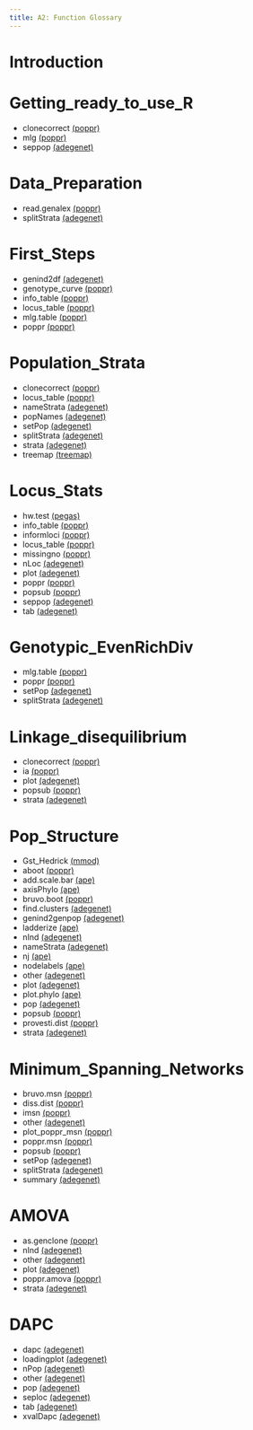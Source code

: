 ```yaml
---
title: A2: Function Glossary
---
```

# Introduction


# Getting_ready_to_use_R

 - clonecorrect [(poppr)](http://cran.r-project.org/package=poppr)
 - mlg [(poppr)](http://cran.r-project.org/package=poppr)
 - seppop [(adegenet)](http://cran.r-project.org/package=adegenet)

# Data_Preparation

 - read.genalex [(poppr)](http://cran.r-project.org/package=poppr)
 - splitStrata [(adegenet)](http://cran.r-project.org/package=adegenet)

# First_Steps

 - genind2df [(adegenet)](http://cran.r-project.org/package=adegenet)
 - genotype_curve [(poppr)](http://cran.r-project.org/package=poppr)
 - info_table [(poppr)](http://cran.r-project.org/package=poppr)
 - locus_table [(poppr)](http://cran.r-project.org/package=poppr)
 - mlg.table [(poppr)](http://cran.r-project.org/package=poppr)
 - poppr [(poppr)](http://cran.r-project.org/package=poppr)

# Population_Strata

 - clonecorrect [(poppr)](http://cran.r-project.org/package=poppr)
 - locus_table [(poppr)](http://cran.r-project.org/package=poppr)
 - nameStrata [(adegenet)](http://cran.r-project.org/package=adegenet)
 - popNames [(adegenet)](http://cran.r-project.org/package=adegenet)
 - setPop [(adegenet)](http://cran.r-project.org/package=adegenet)
 - splitStrata [(adegenet)](http://cran.r-project.org/package=adegenet)
 - strata [(adegenet)](http://cran.r-project.org/package=adegenet)
 - treemap [(treemap)](http://cran.r-project.org/package=treemap)

# Locus_Stats

 - hw.test [(pegas)](http://cran.r-project.org/package=pegas)
 - info_table [(poppr)](http://cran.r-project.org/package=poppr)
 - informloci [(poppr)](http://cran.r-project.org/package=poppr)
 - locus_table [(poppr)](http://cran.r-project.org/package=poppr)
 - missingno [(poppr)](http://cran.r-project.org/package=poppr)
 - nLoc [(adegenet)](http://cran.r-project.org/package=adegenet)
 - plot [(adegenet)](http://cran.r-project.org/package=adegenet)
 - poppr [(poppr)](http://cran.r-project.org/package=poppr)
 - popsub [(poppr)](http://cran.r-project.org/package=poppr)
 - seppop [(adegenet)](http://cran.r-project.org/package=adegenet)
 - tab [(adegenet)](http://cran.r-project.org/package=adegenet)

# Genotypic_EvenRichDiv

 - mlg.table [(poppr)](http://cran.r-project.org/package=poppr)
 - poppr [(poppr)](http://cran.r-project.org/package=poppr)
 - setPop [(adegenet)](http://cran.r-project.org/package=adegenet)
 - splitStrata [(adegenet)](http://cran.r-project.org/package=adegenet)

# Linkage_disequilibrium

 - clonecorrect [(poppr)](http://cran.r-project.org/package=poppr)
 - ia [(poppr)](http://cran.r-project.org/package=poppr)
 - plot [(adegenet)](http://cran.r-project.org/package=adegenet)
 - popsub [(poppr)](http://cran.r-project.org/package=poppr)
 - strata [(adegenet)](http://cran.r-project.org/package=adegenet)

# Pop_Structure

 - Gst_Hedrick [(mmod)](http://cran.r-project.org/package=mmod)
 - aboot [(poppr)](http://cran.r-project.org/package=poppr)
 - add.scale.bar [(ape)](http://cran.r-project.org/package=ape)
 - axisPhylo [(ape)](http://cran.r-project.org/package=ape)
 - bruvo.boot [(poppr)](http://cran.r-project.org/package=poppr)
 - find.clusters [(adegenet)](http://cran.r-project.org/package=adegenet)
 - genind2genpop [(adegenet)](http://cran.r-project.org/package=adegenet)
 - ladderize [(ape)](http://cran.r-project.org/package=ape)
 - nInd [(adegenet)](http://cran.r-project.org/package=adegenet)
 - nameStrata [(adegenet)](http://cran.r-project.org/package=adegenet)
 - nj [(ape)](http://cran.r-project.org/package=ape)
 - nodelabels [(ape)](http://cran.r-project.org/package=ape)
 - other [(adegenet)](http://cran.r-project.org/package=adegenet)
 - plot [(adegenet)](http://cran.r-project.org/package=adegenet)
 - plot.phylo [(ape)](http://cran.r-project.org/package=ape)
 - pop [(adegenet)](http://cran.r-project.org/package=adegenet)
 - popsub [(poppr)](http://cran.r-project.org/package=poppr)
 - provesti.dist [(poppr)](http://cran.r-project.org/package=poppr)
 - strata [(adegenet)](http://cran.r-project.org/package=adegenet)

# Minimum_Spanning_Networks

 - bruvo.msn [(poppr)](http://cran.r-project.org/package=poppr)
 - diss.dist [(poppr)](http://cran.r-project.org/package=poppr)
 - imsn [(poppr)](http://cran.r-project.org/package=poppr)
 - other [(adegenet)](http://cran.r-project.org/package=adegenet)
 - plot_poppr_msn [(poppr)](http://cran.r-project.org/package=poppr)
 - poppr.msn [(poppr)](http://cran.r-project.org/package=poppr)
 - popsub [(poppr)](http://cran.r-project.org/package=poppr)
 - setPop [(adegenet)](http://cran.r-project.org/package=adegenet)
 - splitStrata [(adegenet)](http://cran.r-project.org/package=adegenet)
 - summary [(adegenet)](http://cran.r-project.org/package=adegenet)

# AMOVA

 - as.genclone [(poppr)](http://cran.r-project.org/package=poppr)
 - nInd [(adegenet)](http://cran.r-project.org/package=adegenet)
 - other [(adegenet)](http://cran.r-project.org/package=adegenet)
 - plot [(adegenet)](http://cran.r-project.org/package=adegenet)
 - poppr.amova [(poppr)](http://cran.r-project.org/package=poppr)
 - strata [(adegenet)](http://cran.r-project.org/package=adegenet)

# DAPC

 - dapc [(adegenet)](http://cran.r-project.org/package=adegenet)
 - loadingplot [(adegenet)](http://cran.r-project.org/package=adegenet)
 - nPop [(adegenet)](http://cran.r-project.org/package=adegenet)
 - other [(adegenet)](http://cran.r-project.org/package=adegenet)
 - pop [(adegenet)](http://cran.r-project.org/package=adegenet)
 - seploc [(adegenet)](http://cran.r-project.org/package=adegenet)
 - tab [(adegenet)](http://cran.r-project.org/package=adegenet)
 - xvalDapc [(adegenet)](http://cran.r-project.org/package=adegenet)

